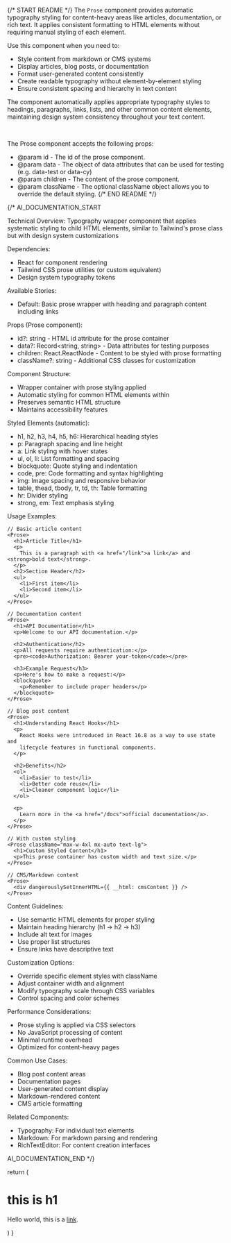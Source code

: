 
{/* START README */}
The `Prose` component provides automatic typography styling for content-heavy areas like articles, documentation, or rich text. It applies consistent formatting to HTML elements without requiring manual styling of each element.

Use this component when you need to:

- Style content from markdown or CMS systems
- Display articles, blog posts, or documentation
- Format user-generated content consistently
- Create readable typography without element-by-element styling
- Ensure consistent spacing and hierarchy in text content

The component automatically applies appropriate typography styles to headings, paragraphs, links, lists, and other common content elements, maintaining design system consistency throughout your text content.

<br />

The Prose component accepts the following props:

- @param id - The id of the prose component.
- @param data - The object of data attributes that can be used for testing (e.g. data-test or data-cy)
- @param children - The content of the prose component.
- @param className - The optional className object allows you to override the default styling.
  {/* END README */}

{/*
AI_DOCUMENTATION_START

Technical Overview: Typography wrapper component that applies systematic styling to child HTML elements, similar to Tailwind's prose class but with design system customizations

Dependencies:

- React for component rendering
- Tailwind CSS prose utilities (or custom equivalent)
- Design system typography tokens

Available Stories:

- Default: Basic prose wrapper with heading and paragraph content including links

Props (Prose component):

- id?: string - HTML id attribute for the prose container
- data?: Record<string, string> - Data attributes for testing purposes
- children: React.ReactNode - Content to be styled with prose formatting
- className?: string - Additional CSS classes for customization

Component Structure:

- Wrapper container with prose styling applied
- Automatic styling for common HTML elements within
- Preserves semantic HTML structure
- Maintains accessibility features

Styled Elements (automatic):

- h1, h2, h3, h4, h5, h6: Hierarchical heading styles
- p: Paragraph spacing and line height
- a: Link styling with hover states
- ul, ol, li: List formatting and spacing
- blockquote: Quote styling and indentation
- code, pre: Code formatting and syntax highlighting
- img: Image spacing and responsive behavior
- table, thead, tbody, tr, td, th: Table formatting
- hr: Divider styling
- strong, em: Text emphasis styling

Usage Examples:

```tsx
// Basic article content
<Prose>
  <h1>Article Title</h1>
  <p>
    This is a paragraph with <a href="/link">a link</a> and <strong>bold text</strong>.
  </p>
  <h2>Section Header</h2>
  <ul>
    <li>First item</li>
    <li>Second item</li>
  </ul>
</Prose>

// Documentation content
<Prose>
  <h1>API Documentation</h1>
  <p>Welcome to our API documentation.</p>

  <h2>Authentication</h2>
  <p>All requests require authentication:</p>
  <pre><code>Authorization: Bearer your-token</code></pre>

  <h3>Example Request</h3>
  <p>Here's how to make a request:</p>
  <blockquote>
    <p>Remember to include proper headers</p>
  </blockquote>
</Prose>

// Blog post content
<Prose>
  <h1>Understanding React Hooks</h1>
  <p>
    React Hooks were introduced in React 16.8 as a way to use state and
    lifecycle features in functional components.
  </p>

  <h2>Benefits</h2>
  <ol>
    <li>Easier to test</li>
    <li>Better code reuse</li>
    <li>Cleaner component logic</li>
  </ol>

  <p>
    Learn more in the <a href="/docs">official documentation</a>.
  </p>
</Prose>

// With custom styling
<Prose className="max-w-4xl mx-auto text-lg">
  <h1>Custom Styled Content</h1>
  <p>This prose container has custom width and text size.</p>
</Prose>

// CMS/Markdown content
<Prose>
  <div dangerouslySetInnerHTML={{ __html: cmsContent }} />
</Prose>
```

Content Guidelines:

- Use semantic HTML elements for proper styling
- Maintain heading hierarchy (h1 → h2 → h3)
- Include alt text for images
- Use proper list structures
- Ensure links have descriptive text

Customization Options:

- Override specific element styles with className
- Adjust container width and alignment
- Modify typography scale through CSS variables
- Control spacing and color schemes

Performance Considerations:

- Prose styling is applied via CSS selectors
- No JavaScript processing of content
- Minimal runtime overhead
- Optimized for content-heavy pages

Common Use Cases:

- Blog post content areas
- Documentation pages
- User-generated content display
- Markdown-rendered content
- CMS article formatting

Related Components:

- Typography: For individual text elements
- Markdown: For markdown parsing and rendering
- RichTextEditor: For content creation interfaces

AI_DOCUMENTATION_END
*/}

  return (
    <Prose>
      <h1>this is h1</h1>
      <p>
        Hello world, this is a <a href="/?story=prose--default">link</a>.
      </p>
    </Prose>
  )
}
